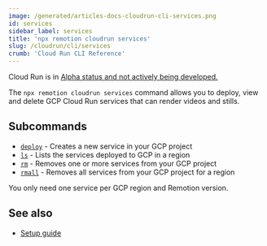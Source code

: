 ```yaml
---
image: /generated/articles-docs-cloudrun-cli-services.png
id: services
sidebar_label: services
title: 'npx remotion cloudrun services'
slug: /cloudrun/cli/services
crumb: 'Cloud Run CLI Reference'
---
```


<ExperimentalBadge>
  <p>
    Cloud Run is in <a href="/docs/cloudrun/status">Alpha status and not actively being developed.</a>
  </p>
</ExperimentalBadge>

The `npx remotion cloudrun services` command allows you to deploy, view and delete GCP Cloud Run services that can render videos and stills.

## Subcommands

- [`deploy`](/docs/cloudrun/cli/services/deploy) - Creates a new service in your GCP project
- [`ls`](/docs/cloudrun/cli/services/ls) - Lists the services deployed to GCP in a region
- [`rm`](/docs/cloudrun/cli/services/rm) - Removes one or more services from your GCP project
- [`rmall`](/docs/cloudrun/cli/services/rmall) - Removes all services from your GCP project for a region

You only need one service per GCP region and Remotion version.

## See also

- [Setup guide](/docs/cloudrun/setup)
